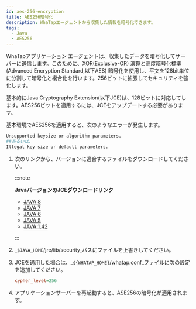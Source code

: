```yaml
---
id: aes-256-encryption
title: AES256暗号化
description: WhaTapエージェントから収集した情報を暗号化できます。
tags:
  - Java
  - AES256
---
```


WhaTapアプリケーション エージェントは、収集したデータを暗号化してサーバーに送信します。このために、XOR(Exclusive-OR) 演算と高度暗号化標準 (Advanced Encryption Standard,以下AES) 暗号化を使用し、平文を128bit単位に分割して暗号化と複合化を行います。256ビットに拡張してセキュリティを強化します。

基本的にJava Cryptography Extension(以下JCE)は、128ビットに対応してします。AES256ビットを適用するには、JCEをアップデートする必要があります。

基本環境でAES256を適用すると、次のようなエラーが発生します。

```bash
Unsupported keysize or algorithm parameters.
##あるいは、
Illegal key size or default parameters.
```

1.  次のリンクから、バージョンに適合するファイルをダウンロードしてください。

    :::note

    **JavaバージョンのJCEダウンロードリンク**

    -   [JAVA 8](https://www.oracle.com/technetwork/java/javase/downloads/jce8-download-2133166.html)
    -   [JAVA 7](http://www.oracle.com/technetwork/java/javase/downloads/jce-7-download-432124.html)
    -   [JAVA 6](http://www.oracle.com/technetwork/java/javase/downloads/jce-6-download-429243.html)
    -   [JAVA 5](http://www.oracle.com/technetwork/java/javasebusiness/downloads/java-archive-downloads-java-plat-419418.html#jce_policy-1.5.0-oth-JPR)
    -   [JAVA 1.42](http://www.oracle.com/technetwork/java/javasebusiness/downloads/java-archive-downloads-java-plat-419418.html#7503-jce-1.4.2-oth-JPR)

    :::

2.  _`$JAVA_HOME`/jre/lib/security_パスにファイルを上書きしてください。

3.  JCEを適用した場合は、_`${WHATAP_HOME}`/whatap.conf_ファイルに次の設定を追加してください。

    ```ini title='whatap.conf'
    cypher_level=256
    ```

4.  アプリケーションサーバーを再起動すると、ASE256の暗号化が適用されます。
